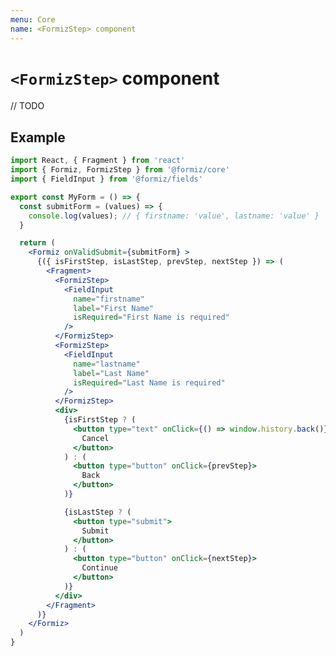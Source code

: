 ```yaml
---
menu: Core
name: <FormizStep> component
---
```


# `<FormizStep>` component

// TODO

## Example

```jsx
import React, { Fragment } from 'react'
import { Formiz, FormizStep } from '@formiz/core'
import { FieldInput } from '@formiz/fields'

export const MyForm = () => {
  const submitForm = (values) => {
    console.log(values); // { firstname: 'value', lastname: 'value' }
  }

  return (
    <Formiz onValidSubmit={submitForm} >
      {({ isFirstStep, isLastStep, prevStep, nextStep }) => (
        <Fragment>
          <FormizStep>
            <FieldInput
              name="firstname"
              label="First Name"
              isRequired="First Name is required"
            />
          </FormizStep>
          <FormizStep>
            <FieldInput
              name="lastname"
              label="Last Name"
              isRequired="Last Name is required"
            />
          </FormizStep>
          <div>
            {isFirstStep ? (
              <button type="text" onClick={() => window.history.back()}>
                Cancel
              </button>
            ) : (
              <button type="button" onClick={prevStep}>
                Back
              </button>
            )}

            {isLastStep ? (
              <button type="submit">
                Submit
              </button>
            ) : (
              <button type="button" onClick={nextStep}>
                Continue
              </button>
            )}
          </div>
        </Fragment>
      )}
    </Formiz>
  )
}
```